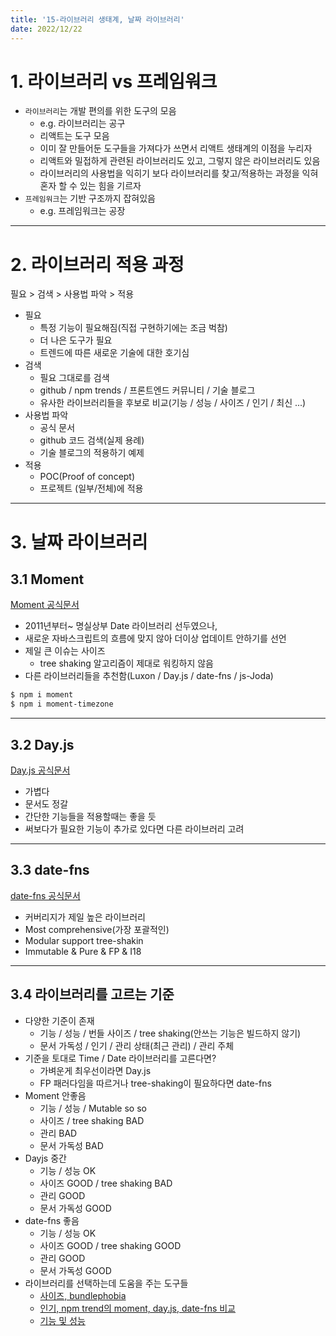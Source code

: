 ```yaml
---
title: '15-라이브러리 생태계, 날짜 라이브러리'
date: 2022/12/22
---
```


# 1. 라이브러리 vs 프레임워크

- `라이브러리`는 개발 편의를 위한 도구의 모음
  - e.g. 라이브러리는 공구
  - 리액트는 도구 모음
  - 이미 잘 만들어둔 도구들을 가져다가 쓰면서 리액트 생태계의 이점을 누리자
  - 리액트와 밀접하게 관련된 라이브러리도 있고, 그렇지 않은 라이브러리도 있음
  - 라이브러리의 사용법을 익히기 보다 라이브러리를 찾고/적용하는 과정을 익혀 혼자 할 수 있는 힘을 기르자
- `프레임워크`는 기반 구조까지 잡혀있음
  - e.g. 프레임워크는 공장

---

# 2. 라이브러리 적용 과정

필요 > 검색 > 사용법 파악 > 적용

- 필요
  - 특정 기능이 필요해짐(직접 구현하기에는 조금 벅참)
  - 더 나은 도구가 필요
  - 트렌드에 따른 새로운 기술에 대한 호기심
- 검색
  - 필요 그대로를 검색
  - github / npm trends / 프론트엔드 커뮤니티 / 기술 블로그
  - 유사한 라이브러리들을 후보로 비교(기능 / 성능 / 사이즈 / 인기 / 최신 ...)
- 사용법 파악
  - 공식 문서
  - github 코드 검색(실제 용례)
  - 기술 블로그의 적용하기 예제
- 적용
  - POC(Proof of concept)
  - 프로젝트 (일부/전체)에 적용

---

# 3. 날짜 라이브러리

## 3.1 Moment

[Moment 공식문서](https://momentjs.com/)

- 2011년부터~ 명실상부 Date 라이브러리 선두였으나,
- 새로운 자바스크립트의 흐름에 맞지 않아 더이상 업데이트 안하기를 선언
- 제일 큰 이슈는 사이즈
  - tree shaking 알고리즘이 제대로 워킹하지 않음
- 다른 라이브러리들을 추천함(Luxon / Day.js / date-fns / js-Joda)

```sh
$ npm i moment
$ npm i moment-timezone
```

---

## 3.2 Day.js

[Day.js 공식문서](https://day.js.org/)

- 가볍다
- 문서도 정갈
- 간단한 기능들을 적용할때는 좋을 듯
- 써보다가 필요한 기능이 추가로 있다면 다른 라이브러리 고려

---

## 3.3 date-fns

[date-fns 공식문서](https://date-fns.org/)

- 커버리지가 제일 높은 라이브러리
- Most comprehensive(가장 포괄적인)
- Modular support tree-shakin
- Immutable & Pure & FP & I18

---

## 3.4 라이브러리를 고르는 기준

- 다양한 기준이 존재
  - 기능 / 성능 / 번들 사이즈 / tree shaking(안쓰는 기능은 빌드하지 않기)
  - 문서 가독성 / 인기 / 관리 상태(최근 관리) / 관리 주체
- 기준을 토대로 Time / Date 라이브러리를 고른다면?
  - 가벼운게 최우선이라면 Day.js
  - FP 패러다임을 따르거나 tree-shaking이 필요하다면 date-fns
- Moment 안좋음
  - 기능 / 성능 / Mutable so so
  - 사이즈 / tree shaking BAD
  - 관리 BAD
  - 문서 가독성 BAD
- Dayjs 중간
  - 기능 / 성능 OK
  - 사이즈 GOOD / tree shaking BAD
  - 관리 GOOD
  - 문서 가독성 GOOD
- date-fns 좋음
  - 기능 / 성능 OK
  - 사이즈 GOOD / tree shaking GOOD
  - 관리 GOOD
  - 문서 가독성 GOOD
- 라이브러리를 선택하는데 도움을 주는 도구들
  - [사이즈, bundlephobia](https://bundlephobia.com)
  - [인기, npm trend의 moment, day.js, date-fns 비교](https://npmtrends.com/date-fns-vs-dayjs-vs-luxon-vs-moment)
  - [기능 및 성능](https://github.com/you-dont-need/You-Dont-Need-Momentjs/blob/master/README.md)
